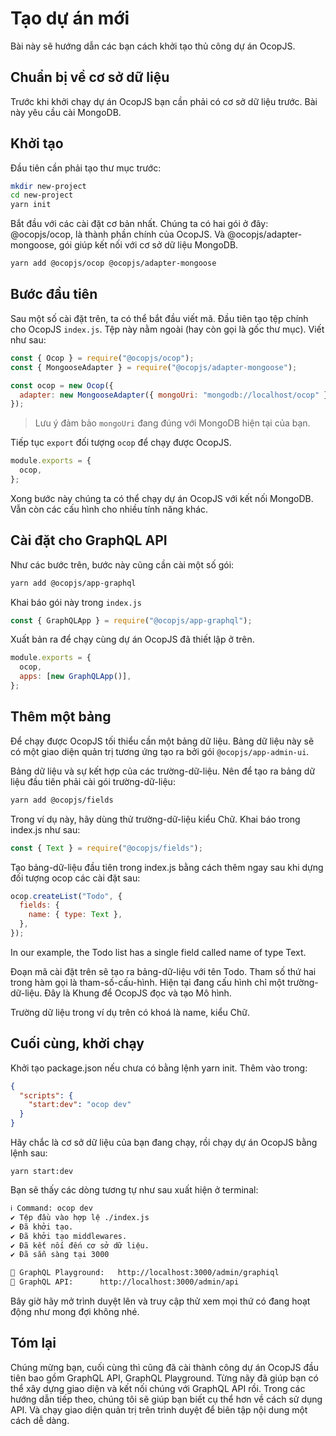 # Tạo dự án mới

Bài này sẽ hướng dẫn các bạn cách khởi tạo thủ công dự án OcopJS.

## Chuẩn bị về cơ sở dữ liệu

Trước khi khởi chạy dự án OcopJS bạn cần phải có cơ sở dữ liệu trước. Bài này
yêu cầu cài MongoDB.

## Khởi tạo

Đầu tiên cần phải tạo thư mục trước:

```sh
mkdir new-project
cd new-project
yarn init
```

Bắt đầu với các cài đặt cơ bản nhất. Chúng ta có hai gói ở đây: @ocopjs/ocop, là
thành phần chính của OcopJS. Và @ocopjs/adapter-mongoose, gói giúp kết nối với
cơ sở dữ liệu MongoDB.

```sh
yarn add @ocopjs/ocop @ocopjs/adapter-mongoose
```

## Bước đầu tiên

Sau một số cài đặt trên, ta có thể bắt đầu viết mã. Đầu tiên tạo tệp chính cho
OcopJS `index.js`. Tệp này nằm ngoài (hay còn gọi là gốc thư mục). Viết như sau:

```js
const { Ocop } = require("@ocopjs/ocop");
const { MongooseAdapter } = require("@ocopjs/adapter-mongoose");

const ocop = new Ocop({
  adapter: new MongooseAdapter({ mongoUri: "mongodb://localhost/ocop" }),
});
```

> Lưu ý đảm bảo `mongoUri` đang đúng với MongoDB hiện tại của bạn.

Tiếp tục `export` đối tượng `ocop` để chạy được OcopJS.

```js
module.exports = {
  ocop,
};
```

Xong bước này chúng ta có thể chạy dự án OcopJS với kết nối MongoDB. Vẫn còn các
cấu hình cho nhiều tính năng khác.

## Cài đặt cho GraphQL API

Như các bước trên, bước này cũng cần cài một số gói:

```sh
yarn add @ocopjs/app-graphql
```

Khai báo gói này trong `index.js`

```js
const { GraphQLApp } = require("@ocopjs/app-graphql");
```

Xuất bản ra để chạy cùng dự án OcopJS đã thiết lập ở trên.

```js
module.exports = {
  ocop,
  apps: [new GraphQLApp()],
};
```

## Thêm một bảng

Để chạy được OcopJS tối thiểu cần một bảng dữ liệu. Bảng dữ liệu này sẽ có một
giao diện quản trị tương ứng tạo ra bởi gói `@ocopjs/app-admin-ui`.

Bảng dữ liệu và sự kết hợp của các trường-dữ-liệu. Nên để tạo ra bảng dữ liệu
đầu tiên phải cài gói trường-dữ-liệu:

```sh
yarn add @ocopjs/fields
```

Trong ví dụ này, hãy dùng thử trường-dữ-liệu kiểu Chữ. Khai báo trong index.js
như sau:

```js
const { Text } = require("@ocopjs/fields");
```

Tạo bảng-dữ-liệu đầu tiên trong index.js bằng cách thêm ngay sau khi dựng đối
tượng ocop các cài đặt sau:

```js
ocop.createList("Todo", {
  fields: {
    name: { type: Text },
  },
});
```

In our example, the Todo list has a single field called name of type Text.

Đoạn mã cài đặt trên sẽ tạo ra bảng-dữ-liệu với tên Todo. Tham số thứ hai trong
hàm gọi là tham-số-cấu-hình. Hiện tại đang cấu hình chỉ một trường-dữ-liệu. Đây
là Khung để OcopJS đọc và tạo Mô hình.

Trường dữ liệu trong ví dụ trên có khoá là name, kiểu Chữ.

## Cuối cùng, khởi chạy

Khởi tạo package.json nếu chưa có bằng lệnh yarn init. Thêm vào trong:

```json
{
  "scripts": {
    "start:dev": "ocop dev"
  }
}
```

Hãy chắc là cơ sở dữ liệu của bạn đang chạy, rồi chạy dự án OcopJS bằng lệnh
sau:

```
yarn start:dev
```

Bạn sẽ thấy các dòng tương tự như sau xuất hiện ở terminal:

```sh
ℹ Command: ocop dev
✔ Tệp đầu vào hợp lệ ./index.js
✔ Đã khởi tạo.
✔ Đã khởi tạo middlewares.
✔ Đã kết nối đến cơ sở dữ liệu.
✔ Đã sẵn sàng tại 3000

🔗 GraphQL Playground:	http://localhost:3000/admin/graphiql
🔗 GraphQL API:		http://localhost:3000/admin/api
```

Bây giờ hãy mở trình duyệt lên và truy cập thử xem mọi thứ có đang hoạt động như
mong đợi không nhé.

## Tóm lại

Chúng mừng bạn, cuối cùng thì cũng đã cài thành công dự án OcopJS đầu tiên bao
gồm GraphQL API, GraphQL Playground. Từng nãy đã giúp bạn có thể xây dựng giao
diện và kết nối chúng với GraphQL API rồi. Trong các hướng dẫn tiếp theo, chúng
tôi sẽ giúp bạn biết cụ thể hơn về cách sử dụng API. Và chạy giao diện quản trị
trên trình duyệt để biên tập nội dung một cách dễ dàng.
